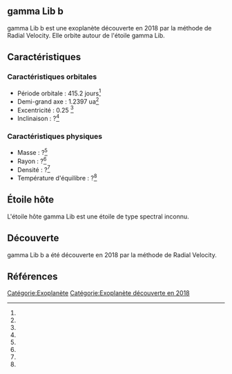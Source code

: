 == gamma Lib b ==

{{Infobox Exoplanète
| nom = gamma Lib b
| image = 
| légende = 
| étoile = gamma Lib
| constellation = 
| ascension_droite = 
| déclinaison = 
| distance = ?
| type_spectral = ?
| masse = ?<ref></ref>
| rayon = ?<ref></ref>
| densité = ?<ref></ref>
| gravité = ?<ref></ref>
| température = ?<ref></ref>
| période = 415.2 j<ref></ref>
| demi_grand_axe = 1.2397 ua<ref></ref>
| excentricité = 0.25 <ref></ref>
| inclinaison = ?<ref></ref>
| méthode_découverte = Radial Velocity
| date_découverte = 2018
| statut = Confirmée
}}

gamma Lib b est une exoplanète découverte en 2018 par la méthode de Radial Velocity. Elle orbite autour de l'étoile gamma Lib.

== Caractéristiques ==

=== Caractéristiques orbitales ===
* Période orbitale : 415.2 jours<ref></ref>
* Demi-grand axe : 1.2397 ua<ref></ref>
* Excentricité : 0.25 <ref></ref>
* Inclinaison : ?<ref></ref>

=== Caractéristiques physiques ===
* Masse : ?<ref></ref>
* Rayon : ?<ref></ref>
* Densité : ?<ref></ref>
* Température d'équilibre : ?<ref></ref>

== Étoile hôte ==

{{Infobox Étoile
| nom = gamma Lib
| image = 
| légende = 
| constellation = 
| ascension_droite = 
| déclinaison = 
| distance = ?
| type_spectral = ?
| magnitude_absolue = 
| magnitude_apparente = 
| masse = ?<ref></ref>
| rayon = ?<ref></ref>
| température = ?<ref></ref>
| métallicité = ?<ref></ref>
| âge = ?<ref></ref>
}}

L'étoile hôte gamma Lib est une étoile de type spectral inconnu.

== Découverte ==

gamma Lib b a été découverte en 2018 par la méthode de Radial Velocity.

== Références ==
<references />

[[Catégorie:Exoplanète]]
[[Catégorie:Exoplanète découverte en 2018]]
